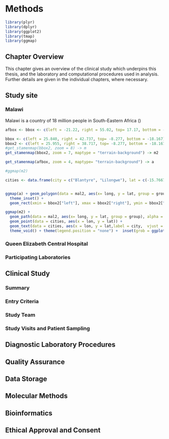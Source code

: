 # Methods {#methods}

```r

library(plyr)
library(dplyr)
library(ggplot2)
library(tmap)
library(ggmap)

```
## Chapter Overview

This chapter gives an overview of the clinical study which underpins this thesis, and the laboratory and computational procedures used in analysis. Further details are given in the individual chapters, where necessary.

## Study site

### Malawi

Malawi is a country of 18 million people in South-Eastern Africa ()

```r


afbox <- bbox <- c(left = -21.22, right = 55.02, top= 17.17, bottom = -37.75)

bbox <- c(left = 25.840, right = 42.737, top= -8.277, bottom = -18.167)
bbox2 <- c(left = 25.955, right = 38.717, top= -8.277, bottom = -18.167)
#get_stamenmap(bbox2, zoom = 8) -> m
get_stamenmap(bbox2, zoom = 7, maptype = "terrain-background") -> m2

get_stamenmap(afbox, zoom = 4, maptype= "terrain-background") -> a

#ggmap(m2) 

cities <- data.frame(city = c("Blantyre", "Lilongwe"), lat = c(-15.7667,-13.9626), lon = c(35.0168, 33.7741))


ggmap(a) + geom_polygon(data = mal2, aes(x= long, y = lat, group = group), fill = "black") +
  theme_inset() +
  geom_rect(xmin = bbox2["left"], xmax = bbox2["right"], ymin = bbox2["bottom"], ymax = bbox2["top"], fill = NA, colour = "black" )-> p1

ggmap(m2) +
  geom_path(data = mal2, aes(x= long, y = lat, group = group), alpha = 0.8) + 
  geom_point(data = cities, aes(x = lon, y = lat)) + 
  geom_text(data = cities, aes(x = lon, y = lat,label = city,  vjust = -0.5, hjust = 0.5, size = 7, fontface = "bold")) +
  theme_void() + theme(legend.position = "none") +  inset(grob = ggplotGrob(p1), xmin = 26.5, xmax = 31.5, ymin = -13, ymax = -9)


```

### Queen Elizabeth Central Hospital

### Participating Laboratories

## Clinical Study

### Summary

### Entry Criteria

### Study Team

### Study Visits and Patient Sampling

## Diagnostic Laboratory Procedures

## Quality Assurance

## Data Storage

## Molecular Methods

## Bioinformatics

## Ethical Approval and Consent
